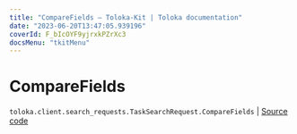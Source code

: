 ```yaml
---
title: "CompareFields — Toloka-Kit | Toloka documentation"
date: "2023-06-20T13:47:05.939196"
coverId: F_bIcOYF9yjrxkPZrXc3
docsMenu: "tkitMenu"
---
```


# CompareFields

`toloka.client.search_requests.TaskSearchRequest.CompareFields` | [Source code](https://github.com/Toloka/toloka-kit/blob/v1.2.0/src/client/search_requests.py#L516)